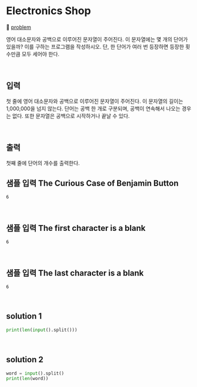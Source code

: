 # Electronics Shop

🔗 [problem](https://www.acmicpc.net/problem/1152)

영어 대소문자와 공백으로 이루어진 문자열이 주어진다. 이 문자열에는 몇 개의 단어가 있을까? 이를 구하는 프로그램을 작성하시오. 단, 한 단어가 여러 번 등장하면 등장한 횟수만큼 모두 세어야 한다.

<br />

## 입력

첫 줄에 영어 대소문자와 공백으로 이루어진 문자열이 주어진다. 이 문자열의 길이는 1,000,000을 넘지 않는다. 단어는 공백 한 개로 구분되며, 공백이 연속해서 나오는 경우는 없다. 또한 문자열은 공백으로 시작하거나 끝날 수 있다.

<br />

## 출력

첫째 줄에 단어의 개수를 출력한다.



## 샘플 입력 The Curious Case of Benjamin Button

```
6
```

<br />

## 샘플 입력 The first character is a blank

```
6
```

<br />

## 샘플 입력 The last character is a blank 
```
6
```
<br />


## solution 1

```PYTHON
print(len(input().split()))

```

<br />

## solution 2

```PYTHON
word = input().split()
print(len(word))

```

<br />

